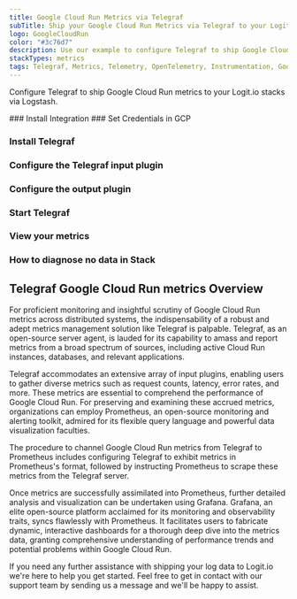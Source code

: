 ```yaml
---
title: Google Cloud Run Metrics via Telegraf
subTitle: Ship your Google Cloud Run Metrics via Telegraf to your Logit.io Stack
logo: GoogleCloudRun
color: "#3c76d7"
description: Use our example to configure Telegraf to ship Google Cloud Run metrics to Logit.io. Configure Telegraf to send Google Cloud Run metrics to Logstash or Elastic.
stackTypes: metrics
tags: Telegraf, Metrics, Telemetry, OpenTelemetry, Instrumentation, Google Cloud Run, Containerization, Containers
---
```


Configure Telegraf to ship Google Cloud Run metrics to your Logit.io stacks via Logstash.

<Steps>
  ### Install Integration
  <InstallIntegration/>
  ### Set Credentials in GCP

  <SetGCPCredentials intro="Google Cloud Run emerges as a unique collection of services nested within Google Cloud. It's specifically devised for the development, deployment, and management of containers, stimulating secure and efficient communication among diverse software units within a cloud-oriented ecosystem."/>
  
  ### Install Telegraf

  <InstallTelegraf />

  ### Configure the Telegraf input plugin

  <TelegrafStackDriverInput metric_type="run.googleapis.com"/>

  ### Configure the output plugin

  <TelegrafOutputPlugin />

  ### Start Telegraf

  <StartTelegraf />

  ### View your metrics
  <LaunchStack stackType="metrics" source="Google_Cloud_Run_Metrics_via_Telegraf" utmMedium="metrics" utmCampaign="telegraf-GoogleCloudRun-metrics" />

  ### How to diagnose no data in Stack

  <DiagnoseNoData />
</Steps>

## Telegraf Google Cloud Run metrics Overview

For proficient monitoring and insightful scrutiny of Google Cloud Run metrics across distributed systems, 
the indispensability of a robust and adept metrics management solution like Telegraf is palpable. 
Telegraf, as an open-source server agent, is lauded for its capability to amass and report metrics from 
a broad spectrum of sources, including active Cloud Run instances, databases, and relevant applications.

Telegraf accommodates an extensive array of input plugins, enabling users to gather diverse metrics such 
as request counts, latency, error rates, and more. These metrics are essential to comprehend the 
performance of Google Cloud Run. For preserving and examining these accrued metrics, organizations 
can employ Prometheus, an open-source monitoring and alerting toolkit, admired for its flexible 
query language and powerful data visualization faculties.

The procedure to channel Google Cloud Run metrics from Telegraf to Prometheus includes configuring 
Telegraf to exhibit metrics in Prometheus's format, followed by instructing Prometheus to scrape 
these metrics from the Telegraf server.

Once metrics are successfully assimilated into Prometheus, further detailed analysis and visualization 
can be undertaken using Grafana. Grafana, an elite open-source platform acclaimed for its monitoring 
and observability traits, syncs flawlessly with Prometheus. It facilitates users to fabricate dynamic, 
interactive dashboards for a thorough deep dive into the metrics data, granting comprehensive 
understanding of performance trends and potential problems within Google Cloud Run.

If you need any further assistance with shipping your log data to Logit.io we're here to help you 
get started. Feel free to get in contact with our support team by 
sending us a message <IntercomButton text="via live chat" /> and we'll be happy to assist.